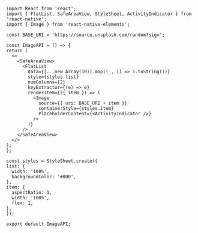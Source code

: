 ```SnackPlayer name=RNE Image
import React from 'react';
import { FlatList, SafeAreaView, StyleSheet, ActivityIndicator } from 'react-native';
import { Image } from 'react-native-elements';

const BASE_URI = 'https://source.unsplash.com/random?sig=';

const ImageAPI = () => {
return (
  <>
    <SafeAreaView>
      <FlatList
        data={[...new Array(10)].map((_, i) => i.toString())}
        style={styles.list}
        numColumns={2}
        keyExtractor={(e) => e}
        renderItem={({ item }) => (
          <Image
            source={{ uri: BASE_URI + item }}
            containerStyle={styles.item}
            PlaceholderContent={<ActivityIndicator />}
          />
        )}
      />
    </SafeAreaView>
  </>
);
};

const styles = StyleSheet.create({
list: {
  width: '100%',
  backgroundColor: '#000',
},
item: {
  aspectRatio: 1,
  width: '100%',
  flex: 1,
},
});

export default ImageAPI;
```
